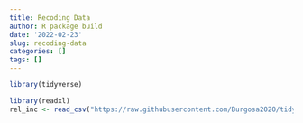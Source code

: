 ```yaml
---
title: Recoding Data
author: R package build
date: '2022-02-23'
slug: recoding-data
categories: []
tags: []
---
```

```r
library(tidyverse)
```

```r
library(readxl)
rel_inc <- read_csv("https://raw.githubusercontent.com/Burgosa2020/tidyverse/main/relig-income.csv")
```


